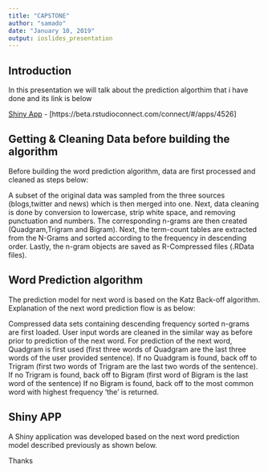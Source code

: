 ---
title: "CAPSTONE"
author: "samado"
date: "January 10, 2019"
output: ioslides_presentation
---



## Introduction

In this presentation we will talk about the prediction algorthim that i have done and its link is below

[Shiny App] - [https://beta.rstudioconnect.com/connect/#/apps/4526]


## Getting & Cleaning Data before building the algorithm

Before building the word prediction algorithm, data are first processed and cleaned as steps below:


A subset of the original data was sampled from the three sources (blogs,twitter and news) which is then merged into one.
Next, data cleaning is done by conversion to lowercase, strip white space, and removing punctuation and numbers.
The corresponding n-grams are then created (Quadgram,Trigram and Bigram).
Next, the term-count tables are extracted from the N-Grams and sorted according to the frequency in descending order.
Lastly, the n-gram objects are saved as R-Compressed files (.RData files).

## Word Prediction algorithm
The prediction model for next word is based on the Katz Back-off algorithm. Explanation of the next word prediction flow is as below:


Compressed data sets containing descending frequency sorted n-grams are first loaded.
User input words are cleaned in the similar way as before prior to prediction of the next word.
For prediction of the next word, Quadgram is first used (first three words of Quadgram are the last three words of the user provided sentence).
If no Quadgram is found, back off to Trigram (first two words of Trigram are the last two words of the sentence).
If no Trigram is found, back off to Bigram (first word of Bigram is the last word of the sentence)
If no Bigram is found, back off to the most common word with highest frequency 'the' is returned.

## Shiny APP
A Shiny application was developed based on the next word prediction model described previously as shown below. 





Thanks

